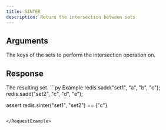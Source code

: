 ```yaml
---
title: SINTER
description: Return the intersection between sets
---
```


## Arguments

<ParamField body="keys" type="*List[str]" required>
  The keys of the sets to perform the intersection operation on.
</ParamField>


## Response

<ResponseField type="set[str]" required>
  The resulting set.
</ResponseField>

<RequestExample>
```py Example 
redis.sadd("set1", "a", "b", "c"); 
redis.sadd("set2", "c", "d", "e"); 

assert redis.sinter("set1", "set2") == {"c"}
```

</RequestExample>
